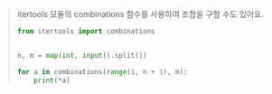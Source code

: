 > itertools 모듈의 combinations 함수를 사용하여 조합을 구할 수도 있어요.
>
> ```python
> from itertools import combinations
>
>
> n, m = map(int, input().split())
>
> for a in combinations(range(1, n + 1), m):
>     print(*a)
> ```
